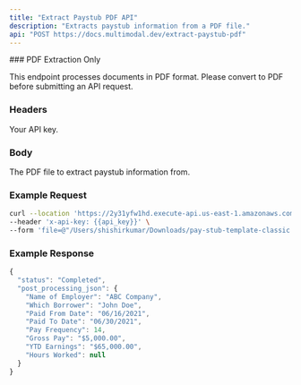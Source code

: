 ```yaml
---
title: "Extract Paystub PDF API"
description: "Extracts paystub information from a PDF file."
api: "POST https://docs.multimodal.dev/extract-paystub-pdf"
---
```


<Note>
### PDF Extraction Only

This endpoint processes documents in PDF format. Please convert to PDF before
submitting an API request.

</Note>

### Headers

<ParamField body="x-api-key" required>
  Your API key.
</ParamField>

### Body

<ParamField body="file" required>
  The PDF file to extract paystub information from.
</ParamField>

### Example Request

```bash
curl --location 'https://2y31yfw1hd.execute-api.us-east-1.amazonaws.com/prod/extract-paystub-pdf' \
--header 'x-api-key: {{api_key}}' \
--form 'file=@"/Users/shishirkumar/Downloads/pay-stub-template-classic.pdf"'
```

### Example Response

```js
{
  "status": "Completed",
  "post_processing_json": {
    "Name of Employer": "ABC Company",
    "Which Borrower": "John Doe",
    "Paid From Date": "06/16/2021",
    "Paid To Date": "06/30/2021",
    "Pay Frequency": 14,
    "Gross Pay": "$5,000.00",
    "YTD Earnings": "$65,000.00",
    "Hours Worked": null
  }
}
```
